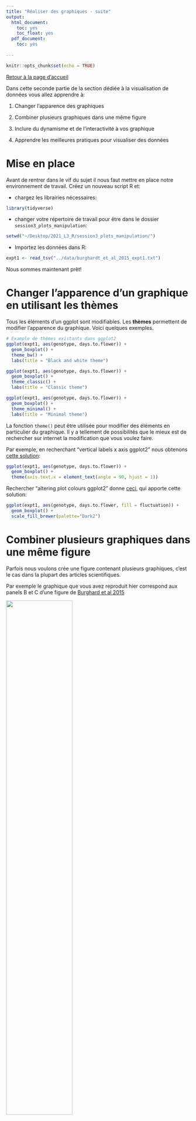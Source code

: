 ```yaml
---
title: "Réaliser des graphiques - suite"
output:
  html_document:
    toc: yes
    toc_float: yes
  pdf_document:
    toc: yes
    
---
```


```r
knitr::opts_chunk$set(echo = TRUE)
```

[Retour à la page d'accueil](https://scortijo.github.io/2021_L3_R/)


Dans cette seconde partie de la section dédiée à la visualisation de données vous allez apprendre à:

1. Changer l'apparence des graphiques 

2. Combiner plusieurs graphiques dans une même figure

3. Inclure du dynamisme et de l'interactivité à vos graphique

4. Apprendre les meilleures pratiques pour visualiser des données


# Mise en place

Avant de rentrer dans le vif du sujet il nous faut mettre en place notre environnement de travail. Créez un nouveau script R et:

- chargez les librairies nécessaires:

```r
library(tidyverse)
```

- changer votre répertoire de travail pour être dans le dossier `session3_plots_manipulation`:


``` r
setwd("~/Desktop/2021_L3_R/session3_plots_manipulation/")
```

- Importez les données dans R:

```r
expt1 <- read_tsv("../data/burghardt_et_al_2015_expt1.txt")
```

Nous sommes maintenant prêt!


# Changer l'apparence d'un graphique en utilisant les thèmes

Tous les éléments d'un ggplot sont modifiables. Les **thèmes** permettent de modifier l'apparence du graphique. Voici quelques exemples. 



```r
# Example de thèmes existants dans ggplot2 
ggplot(expt1, aes(genotype, days.to.flower)) +
  geom_boxplot() +
  theme_bw() +
  labs(title = "Black and white theme")

ggplot(expt1, aes(genotype, days.to.flower)) +
  geom_boxplot() +
  theme_classic() +
  labs(title = "Classic theme")

ggplot(expt1, aes(genotype, days.to.flower)) +
  geom_boxplot() +
  theme_minimal() +
  labs(title = "Minimal theme")
```


La fonction `theme()` peut être utilisée pour modifier des éléments en particulier du graphique. Il y a tellement de possibilités que le mieux est de rechercher sur internet la modification que vous voulez faire.  


Par exemple, en recherchant "vertical labels x axis ggplot2" nous obtenons [cette solution](https://stackoverflow.com/questions/1330989/rotating-and-spacing-axis-labels-in-ggplot2): 

```r
ggplot(expt1, aes(genotype, days.to.flower)) +
  geom_boxplot() +
  theme(axis.text.x = element_text(angle = 90, hjust = 1))
```

Rechercher "altering plot colours ggplot2" donne 
[ceci](http://www.sthda.com/english/wiki/ggplot2-colors-how-to-change-colors-automatically-and-manually), qui apporte cette solution:

```r
ggplot(expt1, aes(genotype, days.to.flower, fill = fluctuation)) +
  geom_boxplot() +
  scale_fill_brewer(palette="Dark2")
```


# Combiner plusieurs graphiques dans une même figure

Parfois nous voulons crée une figure contenant plusieurs graphiques, c'est le cas dans la plupart des articles scientifiques.

Par exemple le graphique que vous avez reproduit hier correspond aux panels B et C d'une figure de [Burghard et al 2015](https://nph.onlinelibrary.wiley.com/doi/full/10.1111/nph.13799)

![](https://nph.onlinelibrary.wiley.com/cms/asset/73c17ba2-4706-41b2-8dfd-cbe3ac8405dd/nph13799-fig-0002-m.jpg){width=60%}


<br>


Nous allons faire quelque chose de similaire avec un scatterplot en panel A, et des boxplots en panel B.

Pour cela nous allons utiliser la fonction `ggarrange()` qui est dans le package `ggpubr`.

Tout d'abord, nous devons charger cette librairie dans R:


```r
library(ggpubr)
```


Ensuite, faisons chaque graphique indépendamment et sauvons les dans un objet:

- Un scatterplot montrant la relation entre le nombre de feuilles et le nombre de jours jusqu’à floraison, coloré en fonction du traitement: 


```r
panelA <- ggplot(expt1, aes(rosette.leaf.num, days.to.bolt, colour = fluctuation)) +
    geom_point() 
```


- Des boxplots du nombre de jours jusqu’à floraison pour les différent génotypes, séparés en fonction de la température, et colorés en fonction du traitement (fluctuation ou non):

```r
panelB <- ggplot(expt1, aes(genotype, days.to.bolt, fill = fluctuation)) +
    geom_boxplot() +
    facet_grid(. ~ temperature) +
  theme(axis.text.x = element_text(angle = 90, hjust = 1))
```


Nous pouvons maintenant utiliser la fonction `grid.arrange()` pour combiner les graphiques ensemble:


```r
ggarrange(panelA, panelB, nrow=2, labels =c("A", "B"),heights = c(1.5, 2))
```

# Dynamisme et interactivité

## Créer des graphiques avec des animations

Si nous postons les graphiques en ligne, cela peut apporter un plus d'inclure une animation dans le graphique, à condition que cela apporte des informations supplémentaires. C'est possible avec le package `gganimate`!

Tout d'abord, chargeons le package `gganimate`:


```r
library(gganimate)
```

Pour créer une animation, il faut utiliser la fonction `transition_states()` à notre graphique (avec un _+_)


```r
ggplot(expt1, aes(rosette.leaf.num, days.to.bolt, colour = fluctuation)) +
    geom_point()  +
  transition_states(states = genotype, wrap = FALSE, transition_length = 1, state_length = 3) +
  ease_aes('linear') +
  labs(subtitle = "{closest_state}") 

```

L'animation peut ensuite être sauvée en utilisant la fonction anim_save()


## Interactivité

Pour aller plus loin, il est même possible de créer des graphiques interactifs en utilisant le package  `plotly`.  


```r
library(plotly)
```


Il faut d'abord mettre le graphique dans un objet, puis utiliser cet objet dans la fonction `ggplotly()`.


```r
# Mettre le graphique dans l'objet p1
p1 <- ggplot(expt1, aes(rosette.leaf.num, days.to.bolt, colour = fluctuation)) + 
  geom_point() +
  facet_wrap(~genotype)

# Utiliser la fonction ggplotly pour faire un graphique intéractif
ggplotly(p1)
```


Plutôt que d'avoir un graphique par génotype, il est possible d’ajouter un curseur pour montrer les données des génotypes de manière interaction en utilisant l'argument 'frame':


```r
# Mettre le graphique dans l'objet p1
p2 <- ggplot(expt1, aes(rosette.leaf.num, days.to.bolt, colour = fluctuation, frame=genotype)) + 
  geom_point() 

# Utiliser la fonction ggplotly pour faire un graphique intéractif
ggplotly(p2)
```

<br>

# Bonnes pratiques de visualisation de données

<br>

## Trouver le graphique approprié à vos données et à votre question

Utiliser le graphique approprié à nos données et répondant à notre question est essentiel. Cependant cela n'est pas toujours intuitif et dépend:

- **Du type de données**. S'agit t-il de nombres ou de catégories, ou d'une combinaison des deux? Ou bien de séries chronologique?

-**Du nombre de variable à représenter**. Voulez vous montrer une seule variable ou plusieurs? Et s'il y en a deux, voulez vous les comparer directement (dans le cas de nombres)

Comme il existe de nombreuses options, utilisez [ce guide avec un arbre de décision](https://www.data-to-viz.com/) pour choisir la meilleure méthode de visualisation


> **Discussion de groupe**
>
> Discutez avec votre voisin des deux types de graphique suivant. 
>
> Les avez vous déjà utilisés? Si oui, pour représenter quel type de données?
>
> Sont ils appropriés à vos données et à votre question? Si non, quel autre
> type de graphique utiliseriez vous maintenant que vous savez utiliser ggplot?
>
>
> <br>
>
> **1. Le camembert (pie chart)**
>
> Aidez vous de cette figure comparant des camemberts et des barplots 
> montrant les mêmes données 
> 
> ![](./images/camemberts.png){width=70%} 
> 
> [source de l'image](https://www.data-to-viz.com/caveat/pie.html)
>
> **2. Le barplot avec des barres d'erreur**
>
> Les barplots avec barre d'erreur permettent de représenter la moyenne d'une population (barplot) ainsi que 
> la dispersion des données (barre d'erreur). 
>
> Mais est-ce idéal pour montrer nos données? Discutez en avec votre voisin en vous aidant 
> de la figure ci-dessous extraite de
> [Weissgerber et al., 2015](https://journals.plos.org/plosbiology/article?id=10.1371/journal.pbio.1002128).
>
> ![](./images/barplot_distribution.png){width=70%} 
> 



## Etre le plus près des données et ne pas cacher ou modifier les données étranges

De manière générale il est recommandé d'être au plus près des données quand nous réalisons des graphiques.

- Choisissez de présenter toutes vos données, sans les modifier ou en supprimer une partie (si vous le faites, vous devez expliquer ce que vous avez fait et pourquoi). 

- Idéalement, et si cela se prête à votre question, montrez les données plutôt que des résumés. Choisissez des nuages de points plutôt que des barplots avec des barres d'erreur. 

- Toujours indiquer la taille des effectifs, soit en l'écrivant dans le graphique, soit en le rendant visible (nuage de point, densité etc)

Pour aller plus loin, nous allons regarder de plus prêt deux cas en particulier:

#### 1. Comparer des distributions

Pour rappel, le boxplot permet de montrer un bon résumé des données:
![](./images/boxplot.png){width=70%} 

[source de l'image](https://www.leansigmacorporation.com/box-plot-with-minitab/)


Cependant, faire un résumé des données peut cacher des informations:

- effectifs de différente taille dans certains groupes
- distribution unimodale vs bimodale

<br>

Des alternatives existent pour représenter les données, afin d'éviter ces problèmes:

- Si vous n'avez pas trop de points, vous pouvez les représenter au dessus des boxplots:
![](./images/boxplot_jitter.png){width=70%} 

[source de l'image](https://www.data-to-viz.com/caveat/boxplot.html)

- Si vous avez trop de points pour les représenter dans le graphique, vous pouvez utiliser un violin plot  en indiquant la taille de l'effectif de chaque groupe:

![](./images/violin.png){width=70%} 

[source de l'image](https://www.data-to-viz.com/caveat/boxplot.html)

#### 2. Axes coupés ou non?

Si vous avez des données numériques avec des valeurs très éloignées de zéro il peut être tentant de ne pas faire commencer l'axe y à zéro mais plus proche de vos valeurs. Attention, cela peut cependant changer la conclusion!

Voici un exemple avec deux graphiques, l'un avec l'axe des y commençant à zéro et l'autre non. Le deuxième peut donner l'impression qu'il y a une grande différence entre les deux groupes, même si ce n'est pas forcement le cas.


![](./images/plot_axis_1.png){width=70%} ![](./images/plot_axis_2.png){width=70%}

[source des images](https://rkabacoff.github.io/datavis/Advice.html)


De manière générale:

- Si vous utilisez des barplots ou des points avec différentes catégories à comparer, faites commencer l'axe y à zéro.

- Si vous utilisez des lignes (comme dans le cas de séries chronologiques), il n'est pas nécessaire de faire commencer l'axe des y à zéro. En effet ce type de graphique permet de montrer l'évolution d'une observation par exemple au cours du temps. Alors que les barplots sont utilisés pour montrer la différence entre deux (ou plusieurs) groupes


<br>

Si vous avez des données numériques avec certains points très éloignés des autres il peut être tentant de couper l'axe y entre les groupes de points. Ne le faites jamais!! Il existe d'autres alternatives comme par exemple utiliser une échelle logarithmique. 



## Comment bien faire ressortir le message des graphiques

Maintenant que nous avons vu les erreurs à éviter quand nous créons des graphique, passons aux méthodes permettant de bien faire ressortir le message des graphiques. Cela permettra de faciliter l'interprétation des graphique. 

De manière générale, évitez de faire des graphiques trop compliqués avec des fioritures. Évitez la 3D, les axes doubles et les lignes de grille. Concentrez vous sur l'essentiel! 

Voyons trois méthodes plus en détail:


#### 1. Ordonnez les données

Par défaut, R va ordonner les catégories de vos variable par ordre alphabétique. Sur excel, l'ordre des variable dans le tableau est utilisé. Cependant cet ordre n'est pas toujours optimal.

Vous pouvez changer l'ordre des catégories de vos variables sur R (nous verrons comment en séance 5). Voici quelques conseils pour bien choisir l’ordre dans lequel représenter les données.

- Si vous comparez des données pour un (ou des) mutant à un wild type, ou si vous comparez un (ou plusieurs) traitement à un contrôle, **commencez toujours par la référence**, c.a.d le wild type ou le contrôle.

- S'il n'y a pas de référence (wild type ou contrôle) et que vous voulez comparer différents conditions, dans ce cas **ordonnez vos catégories en fonction de leur valeur**, par exemple du plus grand au plus petit. Cela permettra facilement d'identifier les catégories avec les valeurs les plus grandes ou plus petites, ou les catégories avec des valeurs similaires.
Voici un exemple d'un graphique avec des catégories non ordonnées, puis avec des catégories ordonnées. La version avec les catégories ordonnées est beaucoup plus facile à interpréter.


![](./images/lollipot_non_ordonne.png){width=60%}
![](./images/lollipot_ordonne.png){width=60%}


[source des images](https://www.data-to-viz.com/caveat/order_data.html)


#### 2. Évitez de mettre trop d'information dans vos graphiques

Il est tentant de vouloir faire rentrer toutes vos données dans un même graphique, surtout qu'avec R vous pouvez jouer avec les couleurs, les formes et la taille des points. Mais pour que le message ressorte bien, il vaut mieux présenter moins de données et se concentrer sur **un message par graphique**. 


- Pour des graphiques avec des lignes, montrer plus de quelques (5?) lignes peut rendre le graphique illisible. Sauf si vous voulez montrer que toutes les lignes se comportent de la même manière.

![](./images/spaghetti.png){width=90%}

Pour éviter ce problème, vous pouvez faire un graphique par ligne, ou mettre en valeur une ligne en particulier.

![](./images/spaghetti_solution_separees.png){width=60%}
![](./images/spaghetti_solution_couleur.png){width=80%}

[source des images](https://www.data-to-viz.com/caveat/spaghetti.html)

<br>
<br>

- Pour les graphiques avec des points, si vous avez trop de points il est difficile de bien l'interpréter. 


Pour inclure l'information de la densité en points vous pouvez utiliser la transparence des points, ou montrer la densité en 2D ou 3D

Graphique avec trop de points cachant la densité

![](./images/point_sature.png){width=50%}

Graphique avec une densité 2D

![](./images/densite_2D.png){width=50%}

Graphique avec une densité 3D

![](./images/densite_3D.png){width=60%}

[source des images](https://www.data-to-viz.com/caveat/overplotting.html)



#### 3. Bien utiliser les couleurs 

Un avantage de ggplot est qu'il offre une large palette de couleur. 
Il existe d'ailleurs la libraire `RColorBrewer` qui contient de nombreuses palettes prédéfinies qui vous aideront beaucoup. 

```r

library(RColorBrewer)

```

Voici toutes les palettes de couleur de `RColorBrewer`


```r

display.brewer.all()

```


Surtout vous pouvez facilement y sélectionner les palettes de couleurs qui sont aussi visibles pour les daltoniens avec la commande:


```r

display.brewer.all(colorblindFriendly = TRUE)

```


Maintenant que nous avons accès à toutes ces couleurs, encore faut-il bien les utiliser. 

> **Discussion de groupe**
>
> Discutez avec votre voisin des graphiques suivant. 
>
> A votre avis, lesquels font une bonne ou une mauvaise utilisation des couleurs? Pourquoi?
> (chaque exemple contient 2 graphiques)
>
> Exemple 1
> ![](images/exemple_graph_1.png)
>
> Exemple2
> ![](images/exemple_graph_2.png)
>
> Exemple 3
> ![](images/exemple_graph_3.png)
>
> [source des graphiques](https://blog.datawrapper.de/colors/)


Voici quelques conseils pour que la couleur dans les graphiques soit votre alliée et non l'inverse.

- **N'utilisez des couleurs que si cela est nécessaire** au graphique et ajoute des informations. Sinon cela va juste créer une distraction et compliquer le graphique. Vous pouvez utiliser des couleurs pour représenter différents groupes, montrer un gradient ou insister sur certains points.
De même ne colorez pas le fond des graphiques.

- **N'utilisez pas plus de 7 couleurs dans un graphique**, sinon cela va créer de la confusion. Dans ce cas, choisissez un autre type de graphique qui permet de réduire le nombre de couleurs utilisées.

- Si vous avez plusieurs graphiques qui contiennent les même variables, **soyez cohérent** et utilisez toujours les même couleurs pour ces variables.

- **Assurez vous d'avoir une légende** qui indique à quoi correspondent les couleurs et mettez la au même endroit pour tous vos graphiques.

- Si vous avez des données moins importantes dans un graphique, colorez les en gris et n'utilisez de la couleur pour les données que vous voulez faire ressortir. 

- Assurez vous qu'il y a assez de contraste entre vos couleurs dans un graphique. Et aussi entre le texte et le fond pour que le texte soit bien lisible.

- **Certaines couleurs sont associées à des idées dans notre culture**. Par exemple le rouge pour _non_ ou _mauvais_ et le vert pour _oui_ ou _bon_. Allez dans ce sens pour rendre vos graphiques plus faciles à lire. 

- Si vous utilisez un gradient, **associez les couleurs claires aux faibles valeurs et les couleurs foncées aux valeurs élevées**. Par contre n'utilisez pas de gradients de couleurs pour des catégories, gardez les pour des valeurs numériques.

Vous pouvez trouver des exemples de chaque cas et quelques points supplémentaires [ici](https://blog.datawrapper.de/colors/)




# Ressources et liens utiles

- [Aide au choix du type de graphique](https://www.data-to-viz.com/)
- [Les erreurs à éviter lors de la création de graphiques](https://www.data-to-viz.com/caveats.html)
- [Antisèche pour faire des graphiques intéractifs](https://images.plot.ly/plotly-documentation/images/r_cheat_sheet.pdf)


-------

[Retour à la page d'accueil](https://scortijo.github.io/2021_L3_R/)

